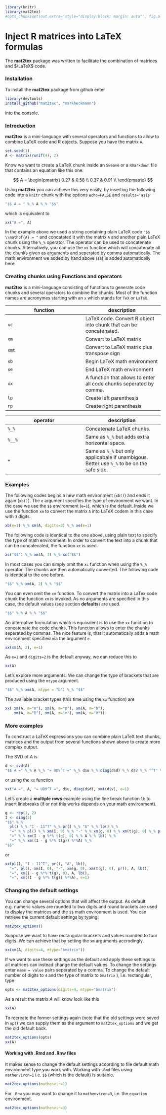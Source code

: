 <!--
%\VignetteEngine{knitr::rmarkdown}
%\VignetteIndexEntry{Inject R matrices into LaTeX formulas}
-->

```r
library(knitr)
library(mat2tex)
#opts_chunk$set(out.extra='style="display:block; margin: auto"', fig.align="center")
```


Inject R matrices into LaTeX formulas
=======================================

The **mat2tex** package was written to facilitate the combination of matrices and $\LaTeX$ code.

### Installation

To install the **mat2tex** package from github enter

```r
library(devtools)
install_github("mat2tex", "markheckmann")
```

into the console.

### Introduction

**mat2tex** is a mini-language with several operators and functions to allow to combine LaTeX code and R objects. Suppose you have the matrix `A`.

```r
set.seed(1)
A <- matrix(runif(4), 2)
```

Know we want to create a LaTeX chunk inside an `Sweave` or a `Rmarkdown` file that contains an equation like this one:

$$ 
A =  
\begin{pmatrix}
 0.27 & 0.58 \\ 
 0.37 & 0.91 \\ 
\end{pmatrix}
$$

Using **mat2tex** you can achieve this very easily, by inserting the following code into a `knitr` chunk with the options `echo=FALSE` and `results='asis'`

```r
"$$ A = " %_% A %_% "$$"
```

which is equivalent to

```r
xx("A =", A)
```


In the example above we used a string containing plain LaTeX code `"$$ \\mathbf{A} = "` and concatated it with the matrix `A` and another plain LaTeX chunk using the `%_%` operator. The operator can be used to concatenate chunks. Alternatively, you can use the `xx` function which will concatenate all the chunks given as arguments and seperated by comma automatically. The math environment we added by hand above (`$$`) is added automatically here.


### Creating chunks using Functions and operators

**mat2tex** is a mini-language consisting of functions to generate code chunks and several operators to combine the chunks. Most of the function names are acronymes starting with an `x` which stands for `TeX` or `LaTeX`.

function  | description
------------- | -------------
`xc`    | LaTeX code. Convert R object into chunk that can be concatenated.
`xm`    | Convert to LaTeX matrix
`xmt`   | Convert to LaTeX matrix plus transpose sign
`xb`    | Begin LaTeX math environment
`xe`    | End LaTeX math environment
`xx`    | A function that allows to enter all code chunks seperated by comma.
`lp`    | Create left parenthesis
`rp`    | Create right parenthesis


operator  | description
------------- | -------------
`%_%`   | Concatenate LaTeX chunks.
`%__%`  | Same as `%_%` but adds extra horizontal space.
`+`     | Same as `%_%` but only applicabale if unambigous. Better use `%_%` to be on the safe side.

### Examples

The following codes begins a new math environment (`xb()`) and ends it again (`xb()`).
The `e` argument specifies the type of environment we want. In the case we use the `$$` environment (`e=1`), which is the default. Inside we use the function `xm` to convert the matrix `A` into LaTeX codem in this case with `3` digits.

```r
xb(e=1) %_% xm(A, digits=3) %_% xe(e=1)
```

The following code is identical to the one above, using plain text to specify the type of math environment. In order to convert the text into a chunk that can be concatenated, the function `xc` is used.

```r
xc("$$") %_% xm(A, 3) %_% xc("$$")
```

In most cases you can simply omit the `xc` function when using the `%_%` operator. The chunks are then automatically converted. The following code is identical to the one before.

```r
"$$" %_% xm(A, 2) %_% "$$"
```

You can even omit the `xm` function. To convert the matrix into a LaTex code chunk the function `xm` is invoked. As no arguments are specified in this case, the default values (see section **defaults**) are used. 

```r
"$$" %_% A %_% "$$"
```

An alternative formulation which is equivalent is to use the `xx` function to concatenate the code chunks. This function allows to enter the chunks seperated by commas. The nice feature is, that it automatically adds a math environment specified via the argument `e`.

```r
xx(xm(A, 2), e=1)
```

As `e=1` and `digits=2` is the default anyway, we can reduce this to

```r
xx(A)
```


Let's explore more arguments. We can change the type of brackets that are produced using the `mtype` argument.

```r
"$$" %_% xm(A, mtype = "b") %_% "$$"
```

The available bracket types (this time using the `xx` function) are

```r
xx( xm(A, m="m"), xm(A, m="p"), xm(A, m="b"), 
    xm(A, m="B"), xm(A, m="v"), xm(A, m="V"))   
```


### More examples

To construct a LaTeX expressions you can combine plain LaTeX text chunks, matrices and the output from several functions shown above to create more complex output. 

The SVD of $A$ is

```r
d <- svd(A)
"$$ A =" %_% A %_% "= UDV^T =" %_% d$u %_% diag(d$d) %_% d$v %_% "^T" %_% "$$"
```
    
or using the `xx` function

```r
xx("A =", A, "= UDV^T =", d$u, diag(d$d), xmt(d$v), e=1)
```

Let's create a **multiple rows** example using the line break function `lb` to insert linebreaks (if or not this works depends on your math environment).

```r
g <- rep(1, 2)
I <- diag(2)
"$$" %_% 
  pl() %_% "I - 11^T" %_% pr() %_% "A" %_% lb() %_%
  "=" %_% pl() %_% xm(I, 0) %_% "-" %_% xm(g, 0) %_% xm(t(g), 0) %_% pr() %_% A %_% lb() %_% 
  "=" %_% xm(I - g %*% t(g), 0) %_% A %_% lb() %_% 
  "=" %_% xm((I - g %*% t(g)) %*%A) %_% 
"$$" 
```

or

```r
xx(pl(), "I - 11^T", pr(), "A", lb(),
  "=", pl(), xm(I, 0), "-", xm(g, 0), xm(t(g), 0), pr(), A, lb(), 
  "=", xm(I - g %*% t(g), 0), A, lb(),
  "=", xm((I - g %*% t(g)) %*%A), e=1)
```


### Changing the default settings

You can change several options that will affect the output.
As default e.g. numeric values are rounded to two digits and round brackets 
are used to display the matrices and the `$$` math environment is used. 
You can retrieve the current default settings by typing.

```r
mat2tex_options()
```

Suppose we want to have rectangular brackets and values rounded to four digits.
We can achieve that by setting the `xm` arguments accrodingly.

```r
xx(xm(A, digits=4, mtype="bmatrix"))
```

If we want to use these settings as the default and apply these settings to all matrices can instead change the default values. To change the settings enter `name = value` pairs seperated by a comma. To change the default number of digits to `4` and the type of matrix to `bmatrix` ), i.e. rectangular, type  

```r
opts <- mat2tex_options(digits=4, mtype="bmatrix")
```

As a result the matrix $A$ will know look like this

```r
xx(A)
```

To recreate the former settings again (note that the old settings were saved in `opt`) we can supply them as the argument to `mat2tex_options` and we get the old default back.

```r
mat2tex_options(opts)
xx(A)
```


#### Working with **.Rmd** and **.Rnw** files

It makes sense to change the default settings according to 
file default math environment type you work with.
Working with `.Rmd` files using `mathenviron=1` i.e. `$$` (which is the default) 
is suitable. 

```r
mat2tex_options(mathenvir=1)
```

For `.Rnw` you may want to change it to `mathenviron=3`, i.e. the `equation` environment.

```r
mat2tex_options(mathenvir=3)
```




 

